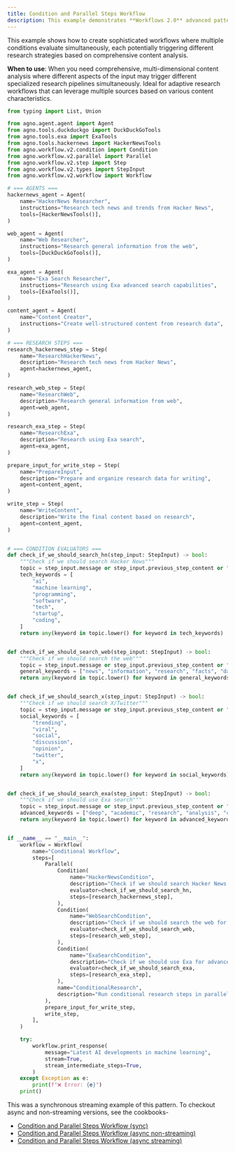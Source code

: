 ```yaml
---
title: Condition and Parallel Steps Workflow
description: This example demonstrates **Workflows 2.0** advanced pattern combining conditional execution with parallel processing.
---
```


This example shows how to create sophisticated workflows where multiple 
conditions evaluate simultaneously, each potentially triggering different research strategies 
based on comprehensive content analysis.

**When to use**: When you need comprehensive, multi-dimensional content analysis where 
different aspects of the input may trigger different specialized research pipelines 
simultaneously. Ideal for adaptive research workflows that can leverage multiple sources 
based on various content characteristics.


```python condition_and_parallel_steps_stream.py
from typing import List, Union

from agno.agent.agent import Agent
from agno.tools.duckduckgo import DuckDuckGoTools
from agno.tools.exa import ExaTools
from agno.tools.hackernews import HackerNewsTools
from agno.workflow.v2.condition import Condition
from agno.workflow.v2.parallel import Parallel
from agno.workflow.v2.step import Step
from agno.workflow.v2.types import StepInput
from agno.workflow.v2.workflow import Workflow

# === AGENTS ===
hackernews_agent = Agent(
    name="HackerNews Researcher",
    instructions="Research tech news and trends from Hacker News",
    tools=[HackerNewsTools()],
)

web_agent = Agent(
    name="Web Researcher",
    instructions="Research general information from the web",
    tools=[DuckDuckGoTools()],
)

exa_agent = Agent(
    name="Exa Search Researcher",
    instructions="Research using Exa advanced search capabilities",
    tools=[ExaTools()],
)

content_agent = Agent(
    name="Content Creator",
    instructions="Create well-structured content from research data",
)

# === RESEARCH STEPS ===
research_hackernews_step = Step(
    name="ResearchHackerNews",
    description="Research tech news from Hacker News",
    agent=hackernews_agent,
)

research_web_step = Step(
    name="ResearchWeb",
    description="Research general information from web",
    agent=web_agent,
)

research_exa_step = Step(
    name="ResearchExa",
    description="Research using Exa search",
    agent=exa_agent,
)

prepare_input_for_write_step = Step(
    name="PrepareInput",
    description="Prepare and organize research data for writing",
    agent=content_agent,
)

write_step = Step(
    name="WriteContent",
    description="Write the final content based on research",
    agent=content_agent,
)


# === CONDITION EVALUATORS ===
def check_if_we_should_search_hn(step_input: StepInput) -> bool:
    """Check if we should search Hacker News"""
    topic = step_input.message or step_input.previous_step_content or ""
    tech_keywords = [
        "ai",
        "machine learning",
        "programming",
        "software",
        "tech",
        "startup",
        "coding",
    ]
    return any(keyword in topic.lower() for keyword in tech_keywords)


def check_if_we_should_search_web(step_input: StepInput) -> bool:
    """Check if we should search the web"""
    topic = step_input.message or step_input.previous_step_content or ""
    general_keywords = ["news", "information", "research", "facts", "data"]
    return any(keyword in topic.lower() for keyword in general_keywords)


def check_if_we_should_search_x(step_input: StepInput) -> bool:
    """Check if we should search X/Twitter"""
    topic = step_input.message or step_input.previous_step_content or ""
    social_keywords = [
        "trending",
        "viral",
        "social",
        "discussion",
        "opinion",
        "twitter",
        "x",
    ]
    return any(keyword in topic.lower() for keyword in social_keywords)


def check_if_we_should_search_exa(step_input: StepInput) -> bool:
    """Check if we should use Exa search"""
    topic = step_input.message or step_input.previous_step_content or ""
    advanced_keywords = ["deep", "academic", "research", "analysis", "comprehensive"]
    return any(keyword in topic.lower() for keyword in advanced_keywords)


if __name__ == "__main__":
    workflow = Workflow(
        name="Conditional Workflow",
        steps=[
            Parallel(
                Condition(
                    name="HackerNewsCondition",
                    description="Check if we should search Hacker News for tech topics",
                    evaluator=check_if_we_should_search_hn,
                    steps=[research_hackernews_step],
                ),
                Condition(
                    name="WebSearchCondition",
                    description="Check if we should search the web for general information",
                    evaluator=check_if_we_should_search_web,
                    steps=[research_web_step],
                ),
                Condition(
                    name="ExaSearchCondition",
                    description="Check if we should use Exa for advanced search",
                    evaluator=check_if_we_should_search_exa,
                    steps=[research_exa_step],
                ),
                name="ConditionalResearch",
                description="Run conditional research steps in parallel",
            ),
            prepare_input_for_write_step,
            write_step,
        ],
    )

    try:
        workflow.print_response(
            message="Latest AI developments in machine learning",
            stream=True,
            stream_intermediate_steps=True,
        )
    except Exception as e:
        print(f"❌ Error: {e}")
    print()
```

This was a synchronous streaming example of this pattern. To checkout async and non-streaming versions, see the cookbooks-
- [Condition and Parallel Steps Workflow (sync)](https://github.com/agno-agi/agno/tree/main/cookbook/workflows_2/sync/02_workflows_conditional_execution/condition_and_parallel_steps.py)
- [Condition and Parallel Steps Workflow (async non-streaming)](https://github.com/agno-agi/agno/tree/main/cookbook/workflows_2/async/02_workflows_conditional_execution/condition_and_parallel_steps.py)
- [Condition and Parallel Steps Workflow (async streaming)](https://github.com/agno-agi/agno/tree/main/cookbook/workflows_2/async/02_workflows_conditional_execution/condition_and_parallel_steps_stream.py)